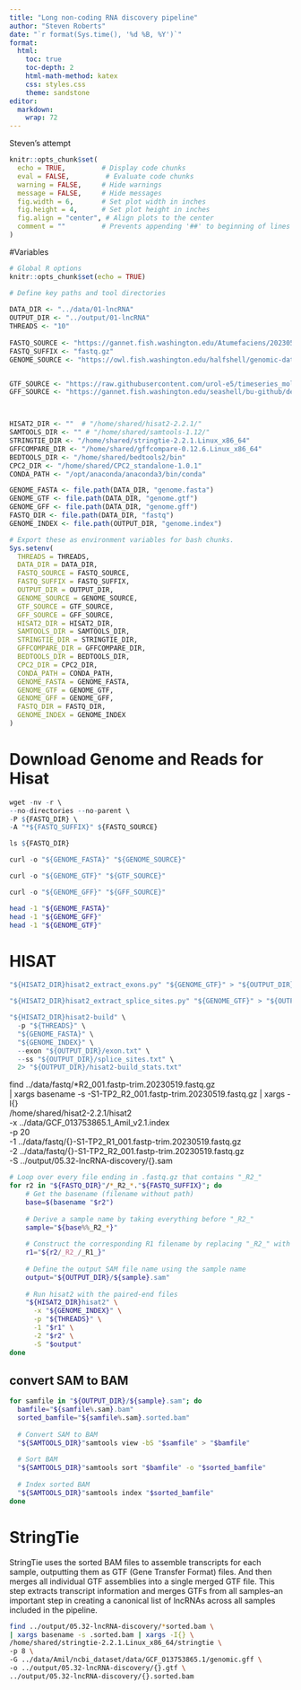 ```yaml
---
title: "Long non-coding RNA discovery pipeline"
author: "Steven Roberts"
date: "`r format(Sys.time(), '%d %B, %Y')`"  
format:
  html:
    toc: true
    toc-depth: 2
    html-math-method: katex
    css: styles.css
    theme: sandstone
editor: 
  markdown: 
    wrap: 72
---
```


Steven's attempt


```r
knitr::opts_chunk$set(
  echo = TRUE,         # Display code chunks
  eval = FALSE,         # Evaluate code chunks
  warning = FALSE,     # Hide warnings
  message = FALSE,     # Hide messages
  fig.width = 6,       # Set plot width in inches
  fig.height = 4,      # Set plot height in inches
  fig.align = "center", # Align plots to the center
  comment = ""         # Prevents appending '##' to beginning of lines in code output
)
```


#Variables
```r
# Global R options
knitr::opts_chunk$set(echo = TRUE)

# Define key paths and tool directories
 
DATA_DIR <- "../data/01-lncRNA"
OUTPUT_DIR <- "../output/01-lncRNA"
THREADS <- "10"
  
FASTQ_SOURCE <- "https://gannet.fish.washington.edu/Atumefaciens/20230519-E5_coral-fastqc-fastp-multiqc-RNAseq/P_meandrina/trimmed/"
FASTQ_SUFFIX <- "fastq.gz"
GENOME_SOURCE <- "https://owl.fish.washington.edu/halfshell/genomic-databank/Pocillopora_meandrina_HIv1.assembly.fasta"


GTF_SOURCE <- "https://raw.githubusercontent.com/urol-e5/timeseries_molecular/d5f546705e3df40558eeaa5c18b122c79d2f4453/F-Ptua/data/Pocillopora_meandrina_HIv1.genes-validated.gtf"
GFF_SOURCE <- "https://gannet.fish.washington.edu/seashell/bu-github/deep-dive-expression/F-Ptuh/data/Pocillopora_meandrina_HIv1.genes-validated.gff3"



HISAT2_DIR <- ""  # "/home/shared/hisat2-2.2.1/"
SAMTOOLS_DIR <- "" # "/home/shared/samtools-1.12/"
STRINGTIE_DIR <- "/home/shared/stringtie-2.2.1.Linux_x86_64"
GFFCOMPARE_DIR <- "/home/shared/gffcompare-0.12.6.Linux_x86_64"
BEDTOOLS_DIR <- "/home/shared/bedtools2/bin"
CPC2_DIR <- "/home/shared/CPC2_standalone-1.0.1"
CONDA_PATH <- "/opt/anaconda/anaconda3/bin/conda"

GENOME_FASTA <- file.path(DATA_DIR, "genome.fasta")
GENOME_GTF <- file.path(DATA_DIR, "genome.gtf")
GENOME_GFF <- file.path(DATA_DIR, "genome.gff")
FASTQ_DIR <- file.path(DATA_DIR, "fastq")
GENOME_INDEX <- file.path(OUTPUT_DIR, "genome.index")

# Export these as environment variables for bash chunks.
Sys.setenv(
  THREADS = THREADS,
  DATA_DIR = DATA_DIR,
  FASTQ_SOURCE = FASTQ_SOURCE,
  FASTQ_SUFFIX = FASTQ_SUFFIX,
  OUTPUT_DIR = OUTPUT_DIR,
  GENOME_SOURCE = GENOME_SOURCE,
  GTF_SOURCE = GTF_SOURCE,
  GFF_SOURCE = GFF_SOURCE,
  HISAT2_DIR = HISAT2_DIR,
  SAMTOOLS_DIR = SAMTOOLS_DIR,
  STRINGTIE_DIR = STRINGTIE_DIR,
  GFFCOMPARE_DIR = GFFCOMPARE_DIR,
  BEDTOOLS_DIR = BEDTOOLS_DIR,
  CPC2_DIR = CPC2_DIR,
  CONDA_PATH = CONDA_PATH,
  GENOME_FASTA = GENOME_FASTA,
  GENOME_GTF = GENOME_GTF,
  GENOME_GFF = GENOME_GFF,
  FASTQ_DIR = FASTQ_DIR,
  GENOME_INDEX = GENOME_INDEX
)
```




# Download Genome and Reads for Hisat

```r

wget -nv -r \
--no-directories --no-parent \
-P ${FASTQ_DIR} \
-A "*${FASTQ_SUFFIX}" ${FASTQ_SOURCE}
```

```r
ls ${FASTQ_DIR}
```


```r

curl -o "${GENOME_FASTA}" "${GENOME_SOURCE}"
```

```r


curl -o "${GENOME_GTF}" "${GTF_SOURCE}"
```


```r


curl -o "${GENOME_GFF}" "${GFF_SOURCE}"
```

```bash
head -1 "${GENOME_FASTA}"
head -1 "${GENOME_GFF}" 
head -1 "${GENOME_GTF}"
```


# HISAT

```r
"${HISAT2_DIR}hisat2_extract_exons.py" "${GENOME_GTF}" > "${OUTPUT_DIR}/exon.txt"

"${HISAT2_DIR}hisat2_extract_splice_sites.py" "${GENOME_GTF}" > "${OUTPUT_DIR}/splice_sites.txt"

```



```r

"${HISAT2_DIR}hisat2-build" \
  -p "${THREADS}" \
  "${GENOME_FASTA}" \
  "${GENOME_INDEX}" \
  --exon "${OUTPUT_DIR}/exon.txt" \
  --ss "${OUTPUT_DIR}/splice_sites.txt" \
  2> "${OUTPUT_DIR}/hisat2-build_stats.txt"

```


find ../data/fastq/*R2_001.fastp-trim.20230519.fastq.gz \
| xargs basename -s -S1-TP2_R2_001.fastp-trim.20230519.fastq.gz | xargs -I{} \
/home/shared/hisat2-2.2.1/hisat2 \
-x ../data/GCF_013753865.1_Amil_v2.1.index \
-p 20 \
-1 ../data/fastq/{}-S1-TP2_R1_001.fastp-trim.20230519.fastq.gz \
-2 ../data/fastq/{}-S1-TP2_R2_001.fastp-trim.20230519.fastq.gz \
-S ../output/05.32-lncRNA-discovery/{}.sam


```bash
# Loop over every file ending in .fastq.gz that contains "_R2_"
for r2 in "${FASTQ_DIR}"/*_R2_*."${FASTQ_SUFFIX}"; do
    # Get the basename (filename without path)
    base=$(basename "$r2")
    
    # Derive a sample name by taking everything before "_R2_"
    sample="${base%%_R2_*}"
    
    # Construct the corresponding R1 filename by replacing "_R2_" with "_R1_"
    r1="${r2/_R2_/_R1_}"
    
    # Define the output SAM file name using the sample name
    output="${OUTPUT_DIR}/${sample}.sam"
    
    # Run hisat2 with the paired-end files
    "${HISAT2_DIR}hisat2" \
      -x "${GENOME_INDEX}" \
      -p "${THREADS}" \
      -1 "$r1" \
      -2 "$r2" \
      -S "$output"
done
```
## convert SAM to BAM

```bash
for samfile in "${OUTPUT_DIR}/${sample}.sam"; do
  bamfile="${samfile%.sam}.bam"
  sorted_bamfile="${samfile%.sam}.sorted.bam"
  
  # Convert SAM to BAM
  "${SAMTOOLS_DIR}"samtools view -bS "$samfile" > "$bamfile"
  
  # Sort BAM
  "${SAMTOOLS_DIR}"samtools sort "$bamfile" -o "$sorted_bamfile"
  
  # Index sorted BAM
  "${SAMTOOLS_DIR}"samtools index "$sorted_bamfile"
done
```



# StringTie

StringTie uses the sorted BAM files to assemble transcripts for each sample, outputting them as GTF (Gene Transfer Format) files. And then merges all individual GTF assemblies into a single merged GTF file. This step extracts transcript information and merges GTFs from all samples–an important step in creating a canonical list of lncRNAs across all samples included in the pipeline.

```bash
find ../output/05.32-lncRNA-discovery/*sorted.bam \
| xargs basename -s .sorted.bam | xargs -I{} \
/home/shared/stringtie-2.2.1.Linux_x86_64/stringtie \
-p 8 \
-G ../data/Amil/ncbi_dataset/data/GCF_013753865.1/genomic.gff \
-o ../output/05.32-lncRNA-discovery/{}.gtf \
../output/05.32-lncRNA-discovery/{}.sorted.bam
```
